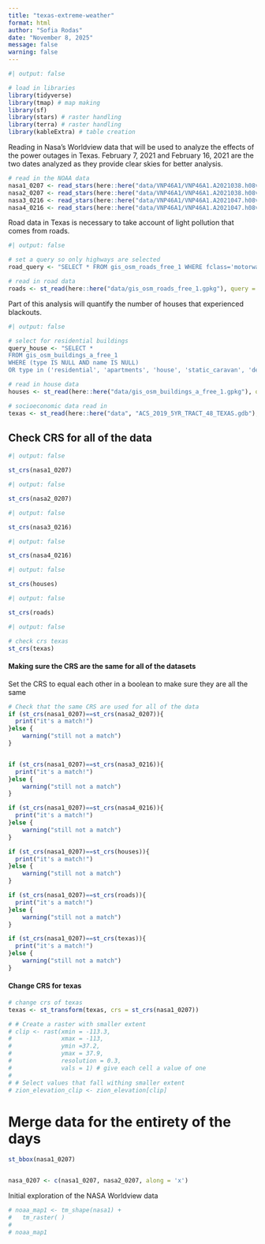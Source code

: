 ```yaml
---
title: "texas-extreme-weather"
format: html
author: "Sofia Rodas"
date: "November 8, 2025"
message: false
warning: false
---
```


```r
#| output: false

# load in libraries
library(tidyverse)
library(tmap) # map making
library(sf)
library(stars) # raster handling
library(terra) # raster handling
library(kableExtra) # table creation

```
Reading in Nasa's Worldview data that will be used to analyze the effects of the power outages in Texas. February 7, 2021 and February 16, 2021 are the two dates analyzed as they provide clear skies for better analysis.
```r
# read in the NOAA data
nasa1_0207 <- read_stars(here::here("data/VNP46A1/VNP46A1.A2021038.h08v05.001.2021039064328.tif"))
nasa2_0207 <- read_stars(here::here("data/VNP46A1/VNP46A1.A2021038.h08v06.001.2021039064329.tif"))
nasa3_0216 <- read_stars(here::here("data/VNP46A1/VNP46A1.A2021047.h08v05.001.2021048091106.tif"))
nasa4_0216 <- read_stars(here::here("data/VNP46A1/VNP46A1.A2021047.h08v06.001.2021048091105.tif"))
```
Road data in Texas is necessary to take account of light pollution that comes from roads. 
```r
#| output: false

# set a query so only highways are selected
road_query <- "SELECT * FROM gis_osm_roads_free_1 WHERE fclass='motorway'"

# read in road data
roads <- st_read(here::here("data/gis_osm_roads_free_1.gpkg"), query = road_query)

```
Part of this analysis will quantify the number of houses that experienced blackouts.
```r
#| output: false

# select for residential buildings
query_house <- "SELECT *
FROM gis_osm_buildings_a_free_1
WHERE (type IS NULL AND name IS NULL)
OR type in ('residential', 'apartments', 'house', 'static_caravan', 'detached')"

# read in house data
houses <- st_read(here::here("data/gis_osm_buildings_a_free_1.gpkg"), query = query_house)
```
```r
# socioeconomic data read in
texas <- st_read(here::here("data", "ACS_2019_5YR_TRACT_48_TEXAS.gdb"), layer = "ACS_2019_5YR_TRACT_48_TEXAS")
```

## Check CRS for all of the data
```r
#| output: false

st_crs(nasa1_0207)
```
```r
#| output: false

st_crs(nasa2_0207)
```
```r
#| output: false

st_crs(nasa3_0216)
```
```r
#| output: false

st_crs(nasa4_0216)
```

```r
#| output: false

st_crs(houses)
```
```r
#| output: false

st_crs(roads)
```
```r
#| output: false

# check crs texas
st_crs(texas)
```

#### Making sure the CRS are the same for all of the datasets
Set the CRS to equal each other in a boolean to make sure they are all the same
```r
# Check that the same CRS are used for all of the data
if (st_crs(nasa1_0207)==st_crs(nasa2_0207)){
  print("it's a match!")
}else {
    warning("still not a match")
}


if (st_crs(nasa1_0207)==st_crs(nasa3_0216)){
  print("it's a match!")
}else {
    warning("still not a match")
}

if (st_crs(nasa1_0207)==st_crs(nasa4_0216)){
  print("it's a match!")
}else {
    warning("still not a match")
}

if (st_crs(nasa1_0207)==st_crs(houses)){
  print("it's a match!")
}else {
    warning("still not a match")
}

if (st_crs(nasa1_0207)==st_crs(roads)){
  print("it's a match!")
}else {
    warning("still not a match")
}

if (st_crs(nasa1_0207)==st_crs(texas)){
  print("it's a match!")
}else {
    warning("still not a match")
}
```
#### Change CRS for texas
```r
# change crs of texas
texas <- st_transform(texas, crs = st_crs(nasa1_0207))
```

```r
# # Create a raster with smaller extent
# clip <- rast(xmin = -113.3, 
#              xmax = -113, 
#              ymin =37.2, 
#              ymax = 37.9,
#              resolution = 0.3,
#              vals = 1) # give each cell a value of one
# 
# # Select values that fall withing smaller extent
# zion_elevation_clip <- zion_elevation[clip]
```

# Merge data for the entirety of the days 
```r
st_bbox(nasa1_0207)


nasa_0207 <- c(nasa1_0207, nasa2_0207, along = 'x')

```


Initial exploration of the NASA Worldview data
```r
# noaa_map1 <- tm_shape(nasa1) +
#   tm_raster( )
# 
# noaa_map1
```

